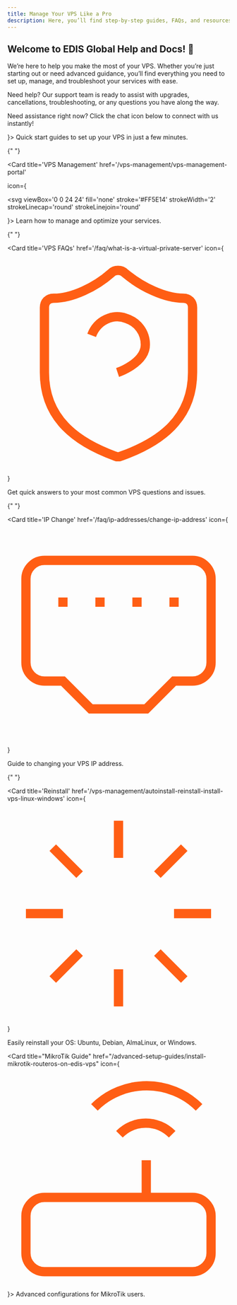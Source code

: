 ```yaml
---
title: Manage Your VPS Like a Pro
description: Here, you’ll find step-by-step guides, FAQs, and resources to help you every step of the way. From setting up your VPS to advanced management tools, we’ve got you covered!
---
```


## Welcome to EDIS Global Help and Docs! 🚀

We’re here to help you make the most of your VPS. Whether you’re just starting out or need advanced guidance, you’ll find everything you need to set up, manage, and troubleshoot your services with ease.

Need help? Our support team is ready to assist with upgrades, cancellations, troubleshooting, or any questions you have along the way.

Need assistance right now? Click the chat icon below to connect with us instantly!

<CardGroup cols={3}>
  <Card title="Get Started" href="/getting-started/check-your-inbox" icon={
<svg viewBox="0 0 24 24" fill="none" stroke="#FF5E14" strokeWidth="2" strokeLinecap="round" strokeLinejoin="round">
  <path d="M4.5,16.5c-1.5,1.3-2,5-2,5s3.7-0.5,5-2c0.7-0.8,0.7-2.1-0.1-2.9C6.6,15.8,5.4,15.8,4.5,16.5z"/>
  <path d="M12,15l-3-3c0.5-1.4,1.2-2.7,2-3.9C13.4,4.3,17.5,2,22,2c0,2.7-0.8,7.5-6,11C14.7,13.8,13.4,14.5,12,15z"/>
  <path d="M9,12H4c0,0,0.6-3,2-4c1.6-1.1,5,0,5,0"/>
  <path d="M12,15v5c0,0,3-0.5,4-2c1.1-1.6,0-5,0-5"/>
</svg>
}>
Quick start guides to set up your VPS in just a few minutes.
</Card>

{" "}

<Card
  title='VPS Management'
  href='/vps-management/vps-management-portal'

icon={

<svg
  viewBox='0 0 24 24'
  fill='none'
  stroke='#FF5E14'
  strokeWidth='2'
  strokeLinecap='round'
  strokeLinejoin='round'
>
  <path d='M4,2h16c1.1,0,2,0.9,2,2v4c0,1.1-0.9,2-2,2H4c-1.1,0-2-0.9-2-2V4C2,2.9,2.9,2,4,2z' />
  <path d='M4,14h16c1.1,0,2,0.9,2,2v4c0,1.1-0.9,2-2,2H4c-1.1,0-2-0.9-2-2v-4C2,14.9,2.9,14,4,14z' />
  <line x1='6' y1='6' x2='6' y2='6' />
  <line x1='6' y1='18' x2='6' y2='18' />
</svg>
}> 
Learn how to manage and optimize your services.
</Card>

{" "}

<Card
  title='VPS FAQs'
  href='/faq/what-is-a-virtual-private-server'
  icon={
    <svg
      viewBox='0 0 24 24'
      fill='none'
      stroke='#FF5E14'
      strokeWidth='2'
      strokeLinecap='round'
      strokeLinejoin='round'
    >
      <path
        d='M20,13c0,5-3.5,7.5-7.7,9c-0.2,0.1-0.5,0.1-0.7,0C7.5,20.5,4,18,4,13V6c0-0.6,0.4-1,1-1c2,0,4.5-1.2,6.2-2.7
		c0.4-0.4,1.1-0.4,1.5,0C14.5,3.8,17,5,19,5c0.6,0,1,0.4,1,1V13z'
      />
      <path d='M9.1,9c0.6-1.6,2.3-2.4,3.8-1.8c1.2,0.4,2,1.5,2,2.8c0,2-3,3-3,3' />
      <path d='M12,17L12,17' />
    </svg>
  }
>
  Get quick answers to your most common VPS questions and issues.
</Card>

{" "}

<Card
  title='IP Change'
  href='/faq/ip-addresses/change-ip-address'
  icon={
    <svg
      viewBox='0 0 24 24'
      fill='none'
      stroke='#FF5E14'
      strokeWidth='2'
      strokeLinecap='round'
      strokeLinejoin='round'
    >
      <path d='M15,20l3-3h2c1.1,0,2-0.9,2-2V6c0-1.1-0.9-2-2-2H4C2.9,4,2,4.9,2,6v9c0,1.1,0.9,2,2,2h2l3,3H15z' />
      <path d='M6,8v1' />
      <path d='M10,8v1' />
      <path d='M14,8v1' />
      <path d='M18,8v1' />
    </svg>
  }
>
  Guide to changing your VPS IP address.
</Card>

{" "}

<Card
  title='Reinstall'
  href='/vps-management/autoinstall-reinstall-install-vps-linux-windows'
  icon={
    <svg
      viewBox='0 0 24 24'
      fill='none'
      stroke='#FF5E14'
      strokeWidth='2'
      strokeLinecap='round'
      strokeLinejoin='round'
    >
      <path d='M12,2v4' />
      <path d='M16.2,7.8l2.9-2.9' />
      <path d='M18,12h4' />
      <path d='M16.2,16.2l2.9,2.9' />
      <path d='M12,18v4' />
      <path d='M4.9,19.1l2.9-2.9' />
      <path d='M2,12h4' />
      <path d='M4.9,4.9l2.9,2.9' />
    </svg>
  }
>
  Easily reinstall your OS: Ubuntu, Debian, AlmaLinux, or Windows.
</Card>

  <Card title="MikroTik Guide" href="/advanced-setup-guides/install-mikrotik-routeros-on-edis-vps"  icon={<svg viewBox="0 0 24 24" fill="none" stroke="#FF5E14" strokeWidth="2" strokeLinecap="round" strokeLinejoin="round">
	<path d="M4,14h16c1.1,0,2,0.9,2,2v4c0,1.1-0.9,2-2,2H4c-1.1,0-2-0.9-2-2v-4C2,14.9,2.9,14,4,14z"/>
	<path d="M6,18L6,18"/>
	<path d="M10,18L10,18"/>
	<path d="M15,10v4"/>
	<path d="M17.8,7.2c-1.6-1.6-4.1-1.6-5.7,0c0,0,0,0,0,0"/>
	<path d="M20.7,4.3c-3.1-3.1-8.2-3.1-11.3,0"/>
</svg>
}>
Advanced configurations for MikroTik users.
</Card>
</CardGroup>
